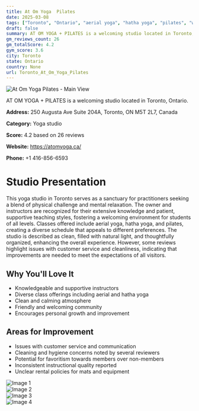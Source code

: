```yaml
---
title: At Om Yoga  Pilates
date: 2025-03-08
tags: ["Toronto", "Ontario", "aerial yoga", "hatha yoga", "pilates", "welcoming environment", "clean space", "Toronto"]  
draft: false
summary: AT OM YOGA + PILATES is a welcoming studio located in Toronto, Ontario.
gm_reviews_count: 26
gm_totalScore: 4.2
gym_score: 3.6
city: Toronto
state: Ontario
country: None
url: Toronto_At_Om_Yoga_Pilates
---
```


<div className="aspect-[16/9] relative my-8">
  <img 
    src="https://lh5.googleusercontent.com/p/AF1QipMEwgPOQ2UL9VToEZ9AAr_MQyiG-4jcasKqCrmL=w1920-h1080-k-no"
    alt="At Om Yoga  Pilates - Main View"
    className="object-cover absolute inset-0 w-full h-full rounded-lg"
  />
</div>

AT OM YOGA + PILATES is a welcoming studio located in Toronto, Ontario.

**Address:** 250 Augusta Ave Suite 204A, Toronto, ON M5T 2L7, Canada

**Category:** Yoga studio

**Score:** 4.2 based on 26 reviews

**Website:** https://atomyoga.ca/

**Phone:** +1 416-856-6593

# Studio Presentation

This yoga studio in Toronto serves as a sanctuary for practitioners seeking a blend of physical challenge and mental relaxation. 
The owner and instructors are recognized for their extensive knowledge and patient, supportive teaching styles, fostering a welcoming environment for students of all levels. 
Classes offered include aerial yoga, hatha yoga, and pilates, creating a diverse schedule that appeals to different preferences. 
The studio is described as clean, filled with natural light, and thoughtfully organized, enhancing the overall experience. 
However, some reviews highlight issues with customer service and cleanliness, indicating that improvements are needed to meet the expectations of all visitors.

## Why You'll Love It

- Knowledgeable and supportive instructors
- Diverse class offerings including aerial and hatha yoga
- Clean and calming atmosphere
- Friendly and welcoming community
- Encourages personal growth and improvement

## Areas for Improvement

- Issues with customer service and communication
- Cleaning and hygiene concerns noted by several reviewers
- Potential for favoritism towards members over non-members
- Inconsistent instructional quality reported
- Unclear rental policies for mats and equipment

<div className="grid grid-cols-1 xl:grid-cols-2 gap-4 my-8">
<div className="aspect-[4/3] relative"><img src="https://lh5.googleusercontent.com/p/AF1QipOP_NEjPPx0vATPglEzwhTz_v-J_MS5IRWjil_f=w1920-h1080-k-no" alt="Image 1" className="object-cover absolute inset-0 w-full h-full rounded-lg" /></div>
<div className="aspect-[4/3] relative"><img src="https://lh5.googleusercontent.com/p/AF1QipPruFs30iDr-BeofTZoavHzMDvgNqBl1S-Dfj9c=w1920-h1080-k-no" alt="Image 2" className="object-cover absolute inset-0 w-full h-full rounded-lg" /></div>
<div className="aspect-[4/3] relative"><img src="https://lh5.googleusercontent.com/p/AF1QipM3H_z8Cf_Lhcd36jQNu19L88DhhIn-DLxOlXZ6=w1920-h1080-k-no" alt="Image 3" className="object-cover absolute inset-0 w-full h-full rounded-lg" /></div>
<div className="aspect-[4/3] relative"><img src="https://lh5.googleusercontent.com/p/AF1QipOb5rrhFpMukL2f8syqpcgt52_z7CRKOVKz7ON_=w1920-h1080-k-no" alt="Image 4" className="object-cover absolute inset-0 w-full h-full rounded-lg" /></div>
</div>